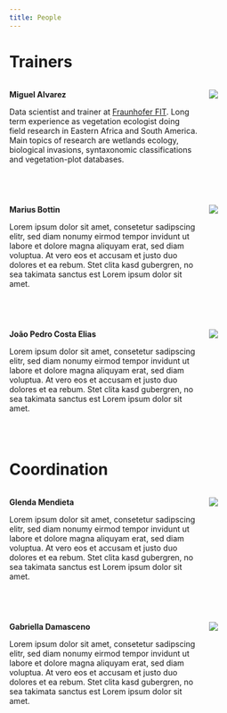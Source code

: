 ```yaml
---
title: People
---
```


# Trainers

:::: {.columns}

::: {.column width="70%"}

**Miguel Alvarez**

Data scientist and trainer at [Fraunhofer FIT](https://www.fit.fraunhofer.de/).
Long term experience as vegetation ecologist doing field research in Eastern Africa and South America.
Main topics of research are wetlands ecology, biological invasions, syntaxonomic classifications and vegetation-plot databases.


:::

::: {.column width="30%"}

![](images/profile-miguel.png)

:::

::::

</br>

:::: {.columns}

::: {.column width="70%"}

**Marius Bottin**

Lorem ipsum dolor sit amet, consetetur sadipscing elitr, sed diam nonumy eirmod tempor invidunt ut labore et dolore magna aliquyam erat, sed diam voluptua. At vero eos et accusam et justo duo dolores et ea rebum. Stet clita kasd gubergren, no sea takimata sanctus est Lorem ipsum dolor sit amet. 

:::

::: {.column width="30%"}

![](images/profile-hacker.png)

:::

::::

</br>

:::: {.columns}

::: {.column width="70%"}

**João Pedro Costa Elias**

Lorem ipsum dolor sit amet, consetetur sadipscing elitr, sed diam nonumy eirmod tempor invidunt ut labore et dolore magna aliquyam erat, sed diam voluptua. At vero eos et accusam et justo duo dolores et ea rebum. Stet clita kasd gubergren, no sea takimata sanctus est Lorem ipsum dolor sit amet. 

:::

::: {.column width="30%"}

![](images/profile-hacker.png)

:::

::::

</br>


# Coordination

:::: {.columns}

::: {.column width="70%"}

**Glenda Mendieta**

Lorem ipsum dolor sit amet, consetetur sadipscing elitr, sed diam nonumy eirmod tempor invidunt ut labore et dolore magna aliquyam erat, sed diam voluptua. At vero eos et accusam et justo duo dolores et ea rebum. Stet clita kasd gubergren, no sea takimata sanctus est Lorem ipsum dolor sit amet. 

:::

::: {.column width="30%"}

![](images/profile-glenda.png)

:::

::::

</br>

:::: {.columns}

::: {.column width="70%"}

**Gabriella Damasceno**

Lorem ipsum dolor sit amet, consetetur sadipscing elitr, sed diam nonumy eirmod tempor invidunt ut labore et dolore magna aliquyam erat, sed diam voluptua. At vero eos et accusam et justo duo dolores et ea rebum. Stet clita kasd gubergren, no sea takimata sanctus est Lorem ipsum dolor sit amet. 

:::

::: {.column width="30%"}

![](images/profile-hacker.png)

:::

::::

</br>
